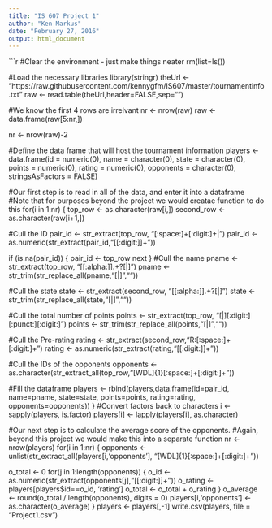 ```yaml
---
title: "IS 607 Project 1"
author: "Ken Markus"
date: "February 27, 2016"
output: html_document
---
```

```r
#Clear the environment - just make things neater
rm(list=ls())

#Load the necessary libraries
library(stringr)
theUrl <- "https://raw.githubusercontent.com/kennygfm/IS607/master/tournamentinfo.txt"
raw <- read.table(theUrl,header=FALSE,sep="\n")

#We know the first 4 rows are irrelvant
nr <- nrow(raw)
raw <- data.frame(raw[5:nr,])

nr <- nrow(raw)-2

#Define the data frame that will host the tournament information
players <- data.frame(id = numeric(0), name = character(0), state = character(0), points = numeric(0), rating = numeric(0), opponents = character(0), stringsAsFactors = FALSE)

#Our first step is to read in all of the data, and enter it into a dataframe
#Note that for purposes beyond the project we would creatae function to do this
for(i in 1:nr)
{
  top_row <- as.character(raw[i,])
  second_row <- as.character(raw[i+1,])
  
  #Cull the ID
  pair_id <- str_extract(top_row, "[:space:]+[:digit:]+|")
  pair_id <- as.numeric(str_extract(pair_id,"[[:digit:]]+"))
  
  if (is.na(pair_id)) {
    pair_id <- top_row
    next
  }
  #Cull the name
  pname <- str_extract(top_row, "[[:alpha:]].+?[|]")
  pname <- str_trim(str_replace_all(pname,"[|]",""))
  
  #Cull the state
  state <- str_extract(second_row, "[[:alpha:]].+?[|]")
  state <- str_trim(str_replace_all(state,"[|]",""))
  
  #Cull the total number of points
  points <- str_extract(top_row, "[|][:digit:][:punct:][:digit:]")
  points <- str_trim(str_replace_all(points,"[|]",""))
  
  #Cull the Pre-rating
  rating <- str_extract(second_row,"R:[:space:]+[:digit:]+")
  rating <- as.numeric(str_extract(rating,"[[:digit:]]+"))
  
  #Cull the IDs of the opponents
  opponents <- as.character(str_extract_all(top_row,"[WDL]{1}[:space:]+[:digit:]+"))
  
  #Fill the dataframe
  players <- rbind(players,data.frame(id=pair_id, name=pname, state=state, points=points, rating=rating, opponents=opponents))
}
#Convert factors back to characters
i <- sapply(players, is.factor)
players[i] <- lapply(players[i], as.character)

#Our next step is to calculate the average score of the opponents. 
#Again, beyond this project we would make this into a separate function
nr <- nrow(players)
for(i in 1:nr) {
  opponents <- unlist(str_extract_all(players[i,'opponents'], "[WDL]{1}[:space:]+[:digit:]+"))
  
  o_total <- 0
  for(j in 1:length(opponents)) {
    o_id <- as.numeric(str_extract(opponents[j],"[[:digit:]]+"))
    o_rating <- players[players$id==o_id, 'rating']
    o_total <- o_total + o_rating
  }
  o_average <- round(o_total / length(opponents), digits = 0)
  players[i,'opponents'] <- as.character(o_average)
}
players <- players[,-1] 
write.csv(players, file = "Project1.csv")
